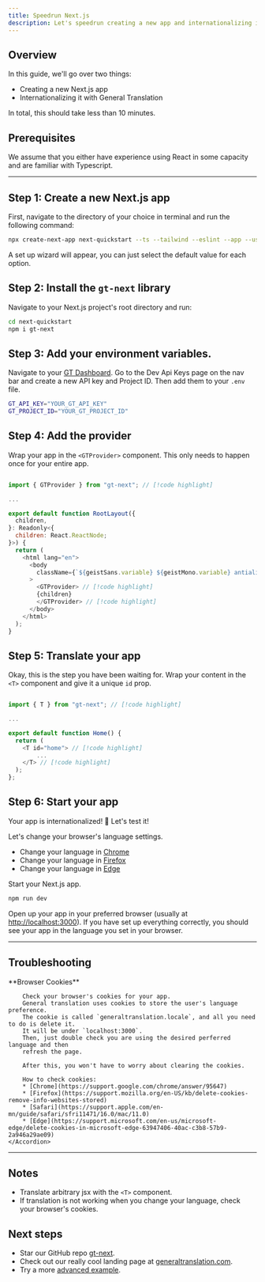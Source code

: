 ```yaml
---
title: Speedrun Next.js
description: Let's speedrun creating a new app and internationalizing it with GT.
---
```


## Overview

In this guide, we'll go over two things:
 - Creating a new Next.js app
 - Internationalizing it with General Translation

In total, this should take less than 10 minutes.


## Prerequisites

We assume that you either have experience using React in some capacity and are familiar with Typescript.

---

## Step 1: Create a new Next.js app

First, navigate to the directory of your choice in terminal and run the following command:

```bash copy
npx create-next-app next-quickstart --ts --tailwind --eslint --app --use-npm --src-dir
```

A set up wizard will appear, you can just select the default value for each option.


## Step 2: Install the `gt-next` library

Navigate to your Next.js project's root directory and run:

```bash copy
cd next-quickstart
npm i gt-next
```

## Step 3: Add your environment variables.

Navigate to your [GT Dashboard](https://www.generaltranslation.com/en-US/signin).
Go to the Dev Api Keys page on the nav bar and create a new API key and Project ID.
Then add them to your `.env` file.

```bash copy
GT_API_KEY="YOUR_GT_API_KEY"
GT_PROJECT_ID="YOUR_GT_PROJECT_ID"
```

## Step 4: Add the provider

Wrap your app in the `<GTProvider>` component.
This only needs to happen once for your entire app.

```javascript title="src/app/layout.tsx" copy

import { GTProvider } from "gt-next"; // [!code highlight]

...

export default function RootLayout({
  children,
}: Readonly<{
  children: React.ReactNode;
}>) {
  return (
    <html lang="en">
      <body
        className={`${geistSans.variable} ${geistMono.variable} antialiased`}
      >
        <GTProvider> // [!code highlight]
        {children}
        </GTProvider> // [!code highlight]
      </body>
    </html>
  );
}
```

## Step 5: Translate your app

Okay, this is the step you have been waiting for.
Wrap your content in the `<T>` component and give it a unique `id` prop.

```javascript title="src/app/page.tsx" copy

import { T } from "gt-next"; // [!code highlight]

...

export default function Home() {
  return (
    <T id="home"> // [!code highlight]
        ...
    </T> // [!code highlight]
  );
};
```

## Step 6: Start your app

Your app is internationalized! 🎉
Let's test it!


Let's change your browser's language settings.
 * Change your language in [Chrome](https://support.google.com/chrome/answer/173424)
 * Change your language in [Firefox](https://support.mozilla.org/en-US/kb/use-firefox-another-language)
 * Change your language in [Edge](https://support.microsoft.com/en-us/microsoft-edge/use-microsoft-edge-in-another-language-4da8b5e0-11ce-7ea4-81d7-4e332eec551f)

Start your Next.js app.
```bash copy
npm run dev
```

Open up your app in your preferred browser (usually at [http://localhost:3000](http://localhost:3000)).
If you have set up everything correctly, you should see your app in the language you set in your browser.

---

## Troubleshooting
<Accordions>
    <Accordion title="My app's language is not changing, even though I've changed my browser's language.">
        **Browser Cookies**

        Check your browser's cookies for your app.
        General translation uses cookies to store the user's language preference.
        The cookie is called `generaltranslation.locale`, and all you need to do is delete it.
        It will be under `localhost:3000`.
        Then, just double check you are using the desired perferred language and then
        refresh the page.

        After this, you won't have to worry about clearing the cookies.

        How to check cookies:
        * [Chrome](https://support.google.com/chrome/answer/95647)
        * [Firefox](https://support.mozilla.org/en-US/kb/delete-cookies-remove-info-websites-stored)
        * [Safari](https://support.apple.com/en-mn/guide/safari/sfri11471/16.0/mac/11.0)
        * [Edge](https://support.microsoft.com/en-us/microsoft-edge/delete-cookies-in-microsoft-edge-63947406-40ac-c3b8-57b9-2a946a29ae09)
    </Accordion>
</Accordions>

---

## Notes
 * Translate arbitrary jsx with the `<T>` component.
 * If translation is not working when you change your language, check your browser's cookies.

## Next steps
 * Star our GitHub repo [gt-next](https://github.com/General-Translation/gt-next).
 * Check out our really cool landing page at [generaltranslation.com](https://www.generaltranslation.com/).
 * Try a more [advanced example](/docs/tutorials/examples/currency-converter/setup).